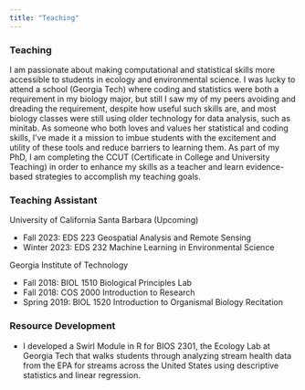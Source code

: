 ```yaml
---
title: "Teaching"
---
```



### Teaching

I am passionate about making computational and statistical skills more accessible to students in ecology and environmental science. I was lucky to attend a school (Georgia Tech) where coding and statistics were both a requirement in my biology major, but still I saw my of my peers avoiding and dreading the requirement, despite how useful such skills are, and most biology classes were still using older technology for data analysis, such as minitab. As someone who both loves and values her statistical and coding skills, I've made it a mission to imbue students with the excitement and utility of these tools and reduce barriers to learning them. As part of my PhD, I am completing the CCUT (Certificate in College and University Teaching) in order to enhance my skills as a teacher and learn evidence-based strategies to accomplish my teaching goals.


### Teaching Assistant 

University of California Santa Barbara (Upcoming)

* Fall 2023: EDS 223 Geospatial Analysis and Remote Sensing 
* Winter 2023: EDS 232 Machine Learning in Environmental Science

Georgia Institute of Technology

* Fall 2018: BIOL 1510 Biological Principles Lab 
* Fall 2018: COS 2000 Introduction to Research
* Spring 2019: BIOL 1520 Introduction to Organismal Biology Recitation

### Resource Development 

* I developed a Swirl Module in R for BIOS 2301, the Ecology Lab at Georgia Tech that walks students through analyzing stream health data from the EPA for streams across the United States using descriptive statistics and linear regression. 
